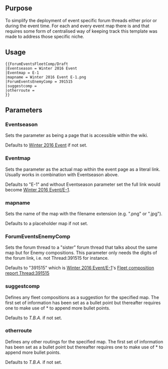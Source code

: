 == Purpose ==

To simplify the deployment of event specific forum threads either prior or during the event time. For each and every event map there is and that requires some form of centralised way of keeping track this template was made to address those specific niche.

== Usage ==
<pre>{{ForumEventsFleetComp/Draft
|Eventseason = Winter 2016 Event
|Eventmap = E-1
|mapname = Winter 2016 Event E-1.png
|ForumEventsEnemyComp = 391515
|suggestcomp = 
|otherroute = 
}}
</pre>

== Parameters ==

=== Eventseason ===
Sets the parameter as being a page that is accessible within the wiki.

Defaults to [[Winter 2016 Event]] if not set.

=== Eventmap ===
Sets the parameter as the actual map within the event page as a literal link. Usually works in combination with Eventseason above.

Defaults to "E-1" and without Eventseason parameter set the full link would become [[Winter 2016 Event/E-1]].

=== mapname ===
Sets the name of the map with the filename extension (e.g. ".png" or ".jpg").

Defaults to a placeholder map if not set.

=== ForumEventsEnemyComp ===
Sets the forum thread to a "sister" forum thread that talks about the same map but for Enemy compositions. This parameter only needs the digits of the forum link, i.e. not Thread:391515 for instance.

Defaults to "391515" which is [[Winter 2016 Event/E-1]]'s [[Thread:391515|Fleet composition report Thread:391515]]

=== suggestcomp ===
Defines any fleet compositions as a suggestion for the specified map. The first set of information has been set as a bullet point but thereafter requires one to make use of <nowiki>*</nowiki> to append more bullet points.

Defaults to ''T.B.A.'' if not set.

=== otherroute ===
Defines any other routings for the specified map. The first set of information has been set as a bullet point but thereafter requires one to make use of <nowiki>*</nowiki> to append more bullet points.

Defaults to ''T.B.A.'' if not set.